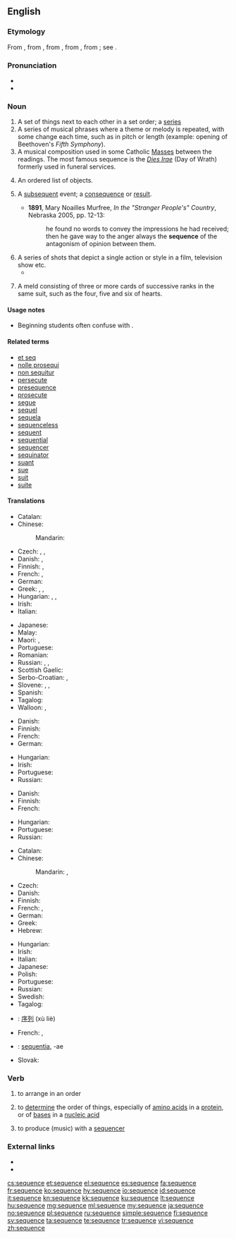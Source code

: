 {{also|séquence}}
==English==
{{wikipedia}}

===Etymology===
From {{etyl|enm|en}} {{m|enm|sequence}}, from {{etyl|fro|en}} {{m|fr|sequence||a sequence of cards, answering verses}}, from {{etyl|LL.|en}} {{m|la|sequentia||a following}}, from {{etyl|la|en}} {{m|la|sequens||following}}, from {{m|la|sequi||to follow}}; see {{m|en|sequent}}.

===Pronunciation===
* {{IPA|/ˈsikwəns/|/ˈsikwɛns/|lang=en}}
* {{audio|en-us-sequence.ogg|Audio (US)|lang=en}}

===Noun===
{{en-noun}}

# A set of things next to each other in a set order; a [[series]]
# A series of musical phrases where a theme or melody is repeated, with some change each time, such as in pitch or length (example: opening of Beethoven's ''Fifth Symphony'').
# A musical composition used in some Catholic [[Mass]]es between the readings. The most famous sequence is the ''[[Dies Irae]]'' (Day of Wrath) formerly used in funeral services.
# {{label|en|mathematics}} An ordered list of objects.
# {{label|en|now|_|rare}} A [[subsequent]] event; a [[consequence]] or [[result]].
#* '''1891''', Mary Noailles Murfree, ''In the "Stranger People's" Country'', Nebraska 2005, pp. 12-13:
#*: he found no words to convey the impressions he had received; then he gave way to the anger always the '''sequence''' of the antagonism of opinion between them.
# A series of shots that depict a single action or style in a film, television show etc.
#* {{quote-news
|year=2012
|date=April 26
|author=Tasha Robinson
|title=Film: Reviews: The Pirates! Band Of Misfits :
|work=The Onion AV Club
|url=http://www.avclub.com/articles/the-pirates-band-of-misfits,73064/
|page=
|passage=What follows is a bunch of nonstop goofery involving chase '''sequences''', dream '''sequences''', fast-changing costumes and an improbable beard, a little musical help from Flight Of The Conchords, and ultimately a very physical confrontation with a surprisingly spry Victoria.}}
# {{label|en|card games}} A meld consisting of three or more cards of successive ranks in the same suit, such as the four, five and six of hearts.

====Usage notes====
* {{sense|mathematics}} Beginning students often confuse {{m|en||sequence}} with {{m|en|series}}.

====Related terms====
* [[et seq]]
* [[nolle prosequi]]
* [[non sequitur]]
* [[persecute]]
* [[presequence]] <!--noun-->
* [[prosecute]]
* [[segue]]
* [[sequel]]
* [[sequela]]
* [[sequenceless]]
* [[sequent]]
* [[sequential]]
* [[sequencer]]
* [[sequinator]]<!--possibly a protein-sequencing device?-->
* [[suant]]
* [[sue]]
* [[suit]]
* [[suite]]

====Translations====
{{trans-top|set of things in a set order}}
* Catalan: {{t|ca|seqüència|f}}
* Chinese:
*: Mandarin: {{t+|cmn|序列|tr=xùliè|sc=Hani}}
* Czech: {{t+|cs|řada|f}}, {{t+|cs|sled|m}}, {{t|cs|sekvence|f}}
* Danish: {{t|da|rækkefølge|c}}, {{t|da|sekvens|c}}
* Finnish: {{t+|fi|sarja}}, {{t+|fi|sekvenssi}}
* French: {{t+|fr|suite|f}}, {{t+|fr|séquence|f}}
* German: {{t+|de|Reihenfolge|f}}
* Greek: {{t+|el|ακολουθία|f}}, {{t+|el|σειρά|f}}, {{t+|el|αλληλουχία|f}}
* Hungarian: {{t+|hu|sorozat}}, {{t+|hu|szekvencia}}, {{t+|hu|sor}}
* Irish: {{t|ga|seicheamh|m}}
* Italian: {{t+|it|sequenza|f}}
{{trans-mid}}
* Japanese: {{t+|ja|順序|tr=じゅんじょ, junjo|sc=Jpan}}
* Malay: {{t|ms|turutan}}
* Maori: {{t|mi|raupapa}}, {{t|mi|hātepe}}
* Portuguese: {{t+|pt|sequência|f}}
* Romanian: {{t+|ro|secvență|f}}
* Russian: {{t+|ru|после́довательность|f}}, {{t+|ru|ряд|m}}, {{t+|ru|очерёдность|f}}
* Scottish Gaelic: {{t|gd|leanmhainn|m}}
* Serbo-Croatian: {{t+|sh|niz}}, {{t|sh|redosled}}
* Slovene: {{t|sl|zaporedje|n}}, {{t|sl|sekvenca|f}}, {{t|sl|niz|m}}
* Spanish: {{t+|es|secuencia|f}}
* Tagalog: {{t+|tl|datig}}
* Walloon: {{t+|wa|etchinnmint|m}}, {{t+|wa|shûte}}
{{trans-bottom}}

{{trans-top|series of musical phrases where a theme or melody is repeated}}
* Danish: {{t|da|tonerække|c}}
* Finnish: {{t+|fi|sekvenssi}}
* French: {{t+|fr|séquence|f}}
* German: {{t+|de|Sequenz|f}}
{{trans-mid}}
* Hungarian: {{t+|hu|szekvencia}}
* Irish: {{t|ga|seicheamh|m}}
* Portuguese: {{t+|pt|sequência|f}}
* Russian: {{t+|ru|секве́нция|f}}
{{trans-bottom}}

{{trans-top|poetic, music composition used in some Catholic Masses between the readings}}
* Danish: {{t|da|sekvens|c}}
* Finnish: {{t+|fi|sekvenssi}}
* French: {{t+|fr|séquence|f}}
{{trans-mid}}
* Hungarian: {{t+|hu|szekvencia}}
* Portuguese: {{t+|pt|sequência|f}}
* Russian: {{t+|ru|секве́нция|f}}
{{trans-bottom}}

{{trans-top|in mathematics, an ordered list of objects}}
* Catalan: {{t|ca|seqüència|f}}
* Chinese:
*: Mandarin: {{t|cmn|數列|sc=Hani}}, {{t+|cmn|数列|tr=shùliè|sc=Hani}}
* Czech: {{t|cs|posloupnost|f}}
* Danish: {{t|da|følge|c}}
* Finnish: {{t+|fi|sarja}}
* French: {{t+|fr|suite|f}}, {{t+|fr|séquence|f}}
* German: {{t+|de|Folge|f}}
* Greek: {{t+|el|ακολουθία|f}}
* Hebrew: {{t|he|סדרה|f|tr=sidrá}}
{{trans-mid}}
* Hungarian: {{t+|hu|sorozat}}
* Irish: {{t|ga|seicheamh|m}}
* Italian: {{t|it|successione|f}}
* Japanese: {{t+|ja|数列|tr=すうれつ, sūretsu|sc=Jpan}}
* Polish: {{t+|pl|ciąg|m}}
* Portuguese: {{t+|pt|sequência|f}}
* Russian: {{t+|ru|после́довательность|f}}
* Swedish: {{t+|sv|följd|n}}
* Tagalog: {{t+|tl|datig}}
{{trans-bottom}}

{{checktrans-top}}
* {{ttbc|cmn}}: [[序列]] (xù liè)
* French: {{t-check|fr|suite|f}}, {{t-check|fr|ordre|m}}
* {{ttbc|la}}: [[sequentia]], -ae {{g|f}}
* Slovak: {{t-check|sk|postupnosť|f}}
{{trans-bottom}}

===Verb===
{{en-verb|sequences|sequencing|sequenced}}

# {{label|en|transitive}} to arrange in an order
# {{label|en|transitive}} to [[determine]] the order of things, especially of [[amino acid]]s in a [[protein]], or of [[base]]s in a [[nucleic acid]]
# {{label|en|transitive}} to produce (music) with a [[sequencer]]

===External links===
* {{R:Webster 1913}}
* {{R:Century 1911}}

[[cs:sequence]]
[[et:sequence]]
[[el:sequence]]
[[es:sequence]]
[[fa:sequence]]
[[fr:sequence]]
[[ko:sequence]]
[[hy:sequence]]
[[io:sequence]]
[[id:sequence]]
[[it:sequence]]
[[kn:sequence]]
[[kk:sequence]]
[[ku:sequence]]
[[lt:sequence]]
[[hu:sequence]]
[[mg:sequence]]
[[ml:sequence]]
[[my:sequence]]
[[ja:sequence]]
[[no:sequence]]
[[pl:sequence]]
[[ru:sequence]]
[[simple:sequence]]
[[fi:sequence]]
[[sv:sequence]]
[[ta:sequence]]
[[te:sequence]]
[[tr:sequence]]
[[vi:sequence]]
[[zh:sequence]]